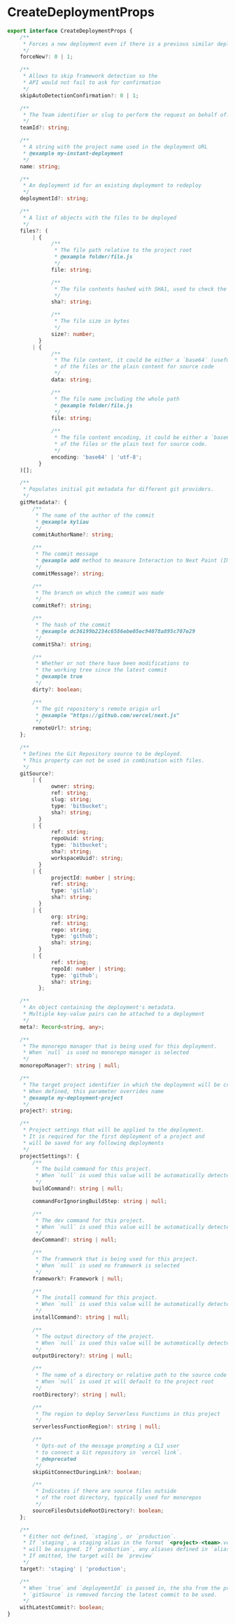 # CreateDeploymentProps

```typescript
export interface CreateDeploymentProps {
    /**
     * Forces a new deployment even if there is a previous similar deployment
     */
    forceNew?: 0 | 1;

    /**
     * Allows to skip framework detection so the
     * API would not fail to ask for confirmation
     */
    skipAutoDetectionConfirmation?: 0 | 1;

    /**
     * The Team identifier or slug to perform the request on behalf of.
     */
    teamId?: string;

    /**
     * A string with the project name used in the deployment URL
     * @example my-instant-deployment
     */
    name: string;

    /**
     * An deployment id for an existing deployment to redeploy
     */
    deploymentId?: string;

    /**
     * A list of objects with the files to be deployed
     */
    files?: (
        | {
              /**
               * The file path relative to the project root
               * @example folder/file.js
               */
              file: string;

              /**
               * The file contents hashed with SHA1, used to check the integrity
               */
              sha?: string;

              /**
               * The file size in bytes
               */
              size?: number;
          }
        | {
              /**
               * The file content, it could be either a `base64` (useful for images, etc.)
               * of the files or the plain content for source code
               */
              data: string;

              /**
               * The file name including the whole path
               * @example folder/file.js
               */
              file: string;

              /**
               * The file content encoding, it could be either a `base64` (useful for images, etc.)
               * of the files or the plain text for source code.
               */
              encoding: 'base64' | 'utf-8';
          }
    )[];

    /**
     * Populates initial git metadata for different git providers.
     */
    gitMetadata?: {
        /**
         * The name of the author of the commit
         * @example kyliau
         */
        commitAuthorName?: string;

        /**
         * The commit message
         * @example add method to measure Interaction to Next Paint (INP) (#36490)
         */
        commitMessage?: string;

        /**
         * The branch on which the commit was made
         */
        commitRef?: string;

        /**
         * The hash of the commit
         * @example dc36199b2234c6586ebe05ec94078a895c707e29
         */
        commitSha?: string;

        /**
         * Whether or not there have been modifications to
         * the working tree since the latest commit
         * @example true
         */
        dirty?: boolean;

        /**
         * The git repository's remote origin url
         * @example "https://github.com/vercel/next.js"
         */
        remoteUrl?: string;
    };

    /**
     * Defines the Git Repository source to be deployed.
     * This property can not be used in combination with files.
     */
    gitSource?:
        | {
              owner: string;
              ref: string;
              slug: string;
              type: 'bitbucket';
              sha?: string;
          }
        | {
              ref: string;
              repoUuid: string;
              type: 'bitbucket';
              sha?: string;
              workspaceUuid?: string;
          }
        | {
              projectId: number | string;
              ref: string;
              type: 'gitlab';
              sha?: string;
          }
        | {
              org: string;
              ref: string;
              repo: string;
              type: 'github';
              sha?: string;
          }
        | {
              ref: string;
              repoId: number | string;
              type: 'github';
              sha?: string;
          };

    /**
     * An object containing the deployment's metadata.
     * Multiple key-value pairs can be attached to a deployment
     */
    meta?: Record<string, any>;

    /**
     * The monorepo manager that is being used for this deployment.
     * When `null` is used no monorepo manager is selected
     */
    monorepoManager?: string | null;

    /**
     * The target project identifier in which the deployment will be created.
     * When defined, this parameter overrides name
     * @example my-deployment-project
     */
    project?: string;

    /**
     * Project settings that will be applied to the deployment.
     * It is required for the first deployment of a project and
     * will be saved for any following deployments
     */
    projectSettings?: {
        /**
         * The build command for this project.
         * When `null` is used this value will be automatically detected
         */
        buildCommand?: string | null;

        commandForIgnoringBuildStep: string | null;

        /**
         * The dev command for this project.
         * When `null` is used this value will be automatically detected
         */
        devCommand?: string | null;

        /**
         * The framework that is being used for this project.
         * When `null` is used no framework is selected
         */
        framework?: Framework | null;

        /**
         * The install command for this project.
         * When `null` is used this value will be automatically detected
         */
        installCommand?: string | null;

        /**
         * The output directory of the project.
         * When `null` is used this value will be automatically detected
         */
        outputDirectory?: string | null;

        /**
         * The name of a directory or relative path to the source code of your project.
         * When `null` is used it will default to the project root
         */
        rootDirectory?: string | null;

        /**
         * The region to deploy Serverless Functions in this project
         */
        serverlessFunctionRegion?: string | null;

        /**
         * Opts-out of the message prompting a CLI user
         * to connect a Git repository in `vercel link`.
         * @deprecated
         */
        skipGitConnectDuringLink?: boolean;

        /**
         * Indicates if there are source files outside
         * of the root directory, typically used for monorepos
         */
        sourceFilesOutsideRootDirectory?: boolean;
    };

    /**
     * Either not defined, `staging`, or `production`.
     * If `staging`, a staging alias in the format `<project>-<team>.vercel.app`
     * will be assigned. If `production`, any aliases defined in `alias` will be assigned.
     * If omitted, the target will be `preview`
     */
    target?: 'staging' | 'production';

    /**
     * When `true` and `deploymentId` is passed in, the sha from the previous deployment's
     * `gitSource` is removed forcing the latest commit to be used.
     */
    withLatestCommit?: boolean;
}
```
